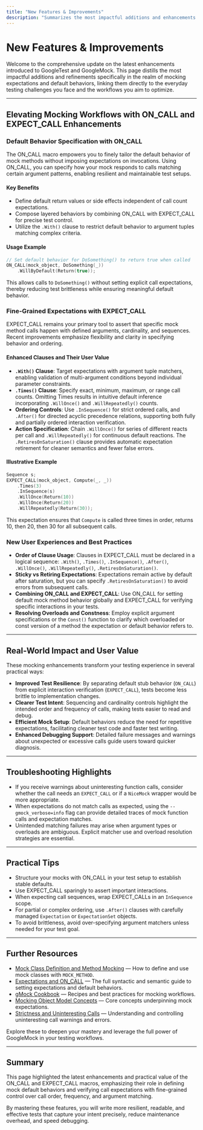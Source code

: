 ```yaml
---
title: "New Features & Improvements"
description: "Summarizes the most impactful additions and enhancements to GoogleTest and GoogleMock, mapped to their real-world benefits in testing workflows."
---
```


# New Features & Improvements

Welcome to the comprehensive update on the latest enhancements introduced to GoogleTest and GoogleMock. This page distills the most impactful additions and refinements specifically in the realm of mocking expectations and default behaviors, linking them directly to the everyday testing challenges you face and the workflows you aim to optimize.

---

## Elevating Mocking Workflows with ON_CALL and EXPECT_CALL Enhancements

### Default Behavior Specification with ON_CALL

The ON_CALL macro empowers you to finely tailor the default behavior of mock methods without imposing expectations on invocations. Using ON_CALL, you can specify how your mock responds to calls matching certain argument patterns, enabling resilient and maintainable test setups.

#### Key Benefits

- Define default return values or side effects independent of call count expectations.
- Compose layered behaviors by combining ON_CALL with EXPECT_CALL for precise test control.
- Utilize the `.With()` clause to restrict default behavior to argument tuples matching complex criteria.

#### Usage Example

```cpp
// Set default behavior for DoSomething() to return true when called
ON_CALL(mock_object, DoSomething(_))
    .WillByDefault(Return(true));
```

This allows calls to `DoSomething()` without setting explicit call expectations, thereby reducing test brittleness while ensuring meaningful default behavior.


### Fine-Grained Expectations with EXPECT_CALL

EXPECT_CALL remains your primary tool to assert that specific mock method calls happen with defined arguments, cardinality, and sequences. Recent improvements emphasize flexibility and clarity in specifying behavior and ordering.

#### Enhanced Clauses and Their User Value

- **`.With()` Clause**: Target expectations with argument tuple matchers, enabling validation of multi-argument conditions beyond individual parameter constraints.
- **`.Times()` Clause**: Specify exact, minimum, maximum, or range call counts. Omitting Times results in intuitive default inference incorporating `.WillOnce()` and `.WillRepeatedly()` counts.
- **Ordering Controls**: Use `.InSequence()` for strict ordered calls, and `.After()` for directed acyclic precedence relations, supporting both fully and partially ordered interaction verification.
- **Action Specification**: Chain `.WillOnce()` for series of different reacts per call and `.WillRepeatedly()` for continuous default reactions. The `.RetiresOnSaturation()` clause provides automatic expectation retirement for cleaner semantics and fewer false errors.

#### Illustrative Example

```cpp
Sequence s;
EXPECT_CALL(mock_object, Compute(_, _))
    .Times(3)
    .InSequence(s)
    .WillOnce(Return(10))
    .WillOnce(Return(20))
    .WillRepeatedly(Return(30));
```

This expectation ensures that `Compute` is called three times in order, returns 10, then 20, then 30 for all subsequent calls.

### New User Experiences and Best Practices

- **Order of Clause Usage**: Clauses in EXPECT_CALL must be declared in a logical sequence: `.With()`, `.Times()`, `.InSequence()`, `.After()`, `.WillOnce()`, `.WillRepeatedly()`, `.RetiresOnSaturation()`.
- **Sticky vs Retiring Expectations**: Expectations remain active by default after saturation, but you can specify `.RetiresOnSaturation()` to avoid errors from subsequent calls.
- **Combining ON_CALL and EXPECT_CALL**: Use ON_CALL for setting default mock method behavior globally and EXPECT_CALL for verifying specific interactions in your tests.
- **Resolving Overloads and Constness**: Employ explicit argument specifications or the `Const()` function to clarify which overloaded or const version of a method the expectation or default behavior refers to.

---

## Real-World Impact and User Value

These mocking enhancements transform your testing experience in several practical ways:

- **Improved Test Resilience**: By separating default stub behavior (`ON_CALL`) from explicit interaction verification (`EXPECT_CALL`), tests become less brittle to implementation changes.
- **Clearer Test Intent**: Sequencing and cardinality controls highlight the intended order and frequency of calls, making tests easier to read and debug.
- **Efficient Mock Setup**: Default behaviors reduce the need for repetitive expectations, facilitating cleaner test code and faster test writing.
- **Enhanced Debugging Support**: Detailed failure messages and warnings about unexpected or excessive calls guide users toward quicker diagnosis.

---

## Troubleshooting Highlights

- If you receive warnings about uninteresting function calls, consider whether the call needs an `EXPECT_CALL` or if a `NiceMock` wrapper would be more appropriate.
- When expectations do not match calls as expected, using the `--gmock_verbose=info` flag can provide detailed traces of mock function calls and expectation matches.
- Unintended matching failures may arise when argument types or overloads are ambiguous. Explicit matcher use and overload resolution strategies are essential.

---

## Practical Tips

- Structure your mocks with ON_CALL in your test setup to establish stable defaults.
- Use EXPECT_CALL sparingly to assert important interactions.
- When expecting call sequences, wrap EXPECT_CALLs in an `InSequence` scope.
- For partial or complex ordering, use `.After()` clauses with carefully managed `Expectation` or `ExpectationSet` objects.
- To avoid brittleness, avoid over-specifying argument matchers unless needed for your test goal.

---

## Further Resources

- [Mock Class Definition and Method Mocking](../api-reference/mocking-apis/mock-class-definition.md) — How to define and use mock classes with `MOCK_METHOD`.
- [Expectations and ON_CALL](../api-reference/mocking-apis/expectations-and-on-call.md) — The full syntactic and semantic guide to setting expectations and default behaviors.
- [gMock Cookbook](../docs/gmock_cook_book.md) — Recipes and best practices for mocking workflows.
- [Mocking Object Model Concepts](../concepts/mocking-and-extensibility/mock-object-model.md) — Core concepts underpinning mock expectations.
- [Strictness and Uninteresting Calls](../api-reference/mocking-apis/strictness-and-uninteresting-calls.md) — Understanding and controlling uninteresting call warnings and errors.

Explore these to deepen your mastery and leverage the full power of GoogleMock in your testing workflows.

---

## Summary
This page highlighted the latest enhancements and practical value of the ON_CALL and EXPECT_CALL macros, emphasizing their role in defining mock default behaviors and verifying call expectations with fine-grained control over call order, frequency, and argument matching.

By mastering these features, you will write more resilient, readable, and effective tests that capture your intent precisely, reduce maintenance overhead, and speed debugging.


